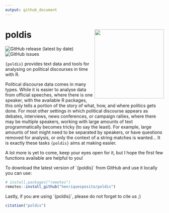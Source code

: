 ```yaml
---
output: github_document
---
```

# poldis <img src="inst/poldishexlogo.png" align="right" width="220"/>

<!-- badges: start -->
![GitHub release (latest by date)](https://img.shields.io/github/v/release/henriquesposito/poldis)
![GitHub issues](https://img.shields.io/github/issues-raw/henriquesposito/poldis)
<!-- badges: end -->

`{poldis}` provides text data and tools for analysing on political discourses in time with R. 

Political discourse data comes in many types.
While it is easier to analyse data from official speeches,
where there is one speaker,
with the available R packages,
this only tells a portion of the story of what, how, and where politics gets done.
For most other settings in which political discourse appears as debates,
interviews, news conferences, or campaign rallies,
where there may be multiple speakers,
working with large amounts of text programmatically becomes tricky (to say the least).
For example, large amounts of text might need to be separated by speakers,
or have questions removed for analysis,
or only the context of a string matches is wanted...
It is exactly these tasks `{poldis}` aims at making easier.

A lot more is yet to come, keep your eyes open for it,
but I hope the first few functions available are helpful to you!

To download the latest version of ´{poldis}´ from GitHub and use it locally you can use:

``` r
# install.packages("remotes")
remotes::install_github("henriquesposito/poldis")
```

Lastly, if you are using ´{poldis}´, please do not forget to cite us ;)

``` r
citation("poldis")
```
